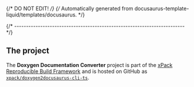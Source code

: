 {/* DO NOT EDIT! */}
{/* Automatically generated from docusaurus-template-liquid/templates/docusaurus. */}

{/* ------------------------------------------------------------------------ */}

## The project

The **Doxygen Documentation Converter** project is part of the
[xPack Reproducible Build Framework](https://xpack.github.io)
and is hosted on GitHub as
[`xpack/doxygen2docusaurus-cli-ts`](https://github.com/xpack/doxygen2docusaurus-cli-ts/).
